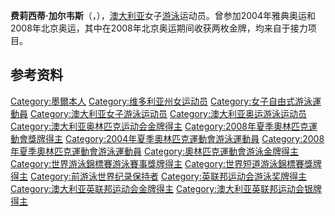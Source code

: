 {{MedalTableTop}}
{{MedalSport | 女子[[游泳|游泳]]}}
{{MedalCountry | {{AUS}} }}
{{MedalCompetition|[[奧林匹克運動會|奧林匹克運動會]]}}
{{MedalGold | [[2008年夏季奧林匹克運動會|2008年北京]] | [[2008年夏季奧林匹克運動會游泳比賽|4×100米混合泳接力]]}} 
{{MedalGold | [[2008年夏季奧林匹克運動會|2008年北京]] | [[2008年夏季奧林匹克運動會游泳比賽|4×200米自由泳接力]]}}
{{MedalBottom}}

'''费莉西蒂·加尔韦斯'''（{{lang-en|'''Felicity Galvez'''}}，{{bd|1985年|3月4日}}），[[澳大利亚|澳大利亚]]女子[[游泳|游泳]]运动员。曾参加2004年雅典奥运和2008年北京奥运，其中在2008年北京奥运期间收获两枚金牌，均来自于接力项目。

== 参考资料 ==
{{reflist}}

{{Australia-stub}}
{{奥林匹克运动会游泳比赛女子4×200米自由泳接力冠军}}
{{奥林匹克运动会游泳比赛女子4×100米混合泳接力冠军}}

{{Authority control}}
{{DEFAULTSORT:Galvez, Felicity}}
[[Category:墨爾本人|Category:墨爾本人]]
[[Category:维多利亚州女运动员|Category:维多利亚州女运动员]]
[[Category:女子自由式游泳運動員|Category:女子自由式游泳運動員]]
[[Category:澳大利亚女子游泳运动员|Category:澳大利亚女子游泳运动员]]
[[Category:澳大利亚奥运游泳运动员|Category:澳大利亚奥运游泳运动员]]
[[Category:澳大利亚奥林匹克运动会金牌得主|Category:澳大利亚奥林匹克运动会金牌得主]]
[[Category:2008年夏季奧林匹克運動會獎牌得主|Category:2008年夏季奧林匹克運動會獎牌得主]]
[[Category:2004年夏季奧林匹克運動會游泳運動員|Category:2004年夏季奧林匹克運動會游泳運動員]]
[[Category:2008年夏季奧林匹克運動會游泳運動員|Category:2008年夏季奧林匹克運動會游泳運動員]]
[[Category:奧林匹克運動會游泳金牌得主|Category:奧林匹克運動會游泳金牌得主]]
[[Category:世界游泳錦標賽游泳賽事獎牌得主|Category:世界游泳錦標賽游泳賽事獎牌得主]]
[[Category:世界短道游泳錦標賽獎牌得主|Category:世界短道游泳錦標賽獎牌得主]]
[[Category:前游泳世界纪录保持者|Category:前游泳世界纪录保持者]]
[[Category:英联邦运动会游泳奖牌得主|Category:英联邦运动会游泳奖牌得主]]
[[Category:澳大利亚英联邦运动会金牌得主|Category:澳大利亚英联邦运动会金牌得主]]
[[Category:澳大利亚英联邦运动会银牌得主|Category:澳大利亚英联邦运动会银牌得主]]